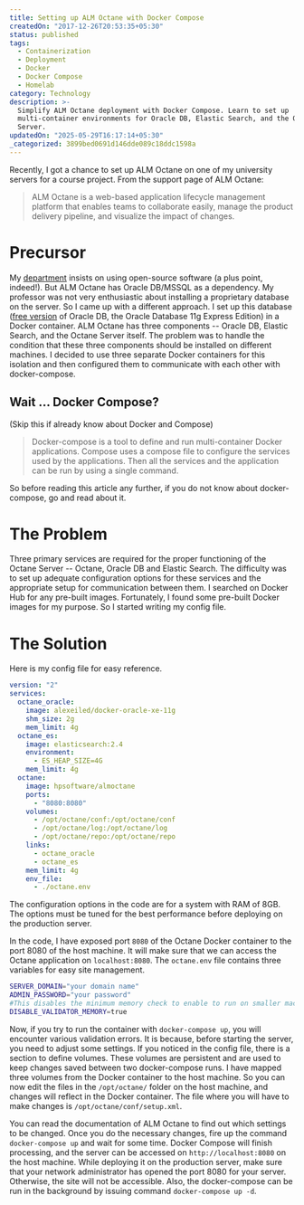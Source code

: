 ```yaml
---
title: Setting up ALM Octane with Docker Compose
createdOn: "2017-12-26T20:53:35+05:30"
status: published
tags:
  - Containerization
  - Deployment
  - Docker
  - Docker Compose
  - Homelab
category: Technology
description: >-
  Simplify ALM Octane deployment with Docker Compose. Learn to set up
  multi-container environments for Oracle DB, Elastic Search, and the Octane
  Server.
updatedOn: "2025-05-29T16:17:14+05:30"
_categorized: 3899bed0691d146dde089c18ddc1598a
---
```


Recently, I got a chance to set up ALM Octane on one of my university servers
for a course project. From the support page of ALM Octane:

> ALM Octane is a web-based application lifecycle management platform that
> enables teams to collaborate easily, manage the product delivery pipeline, and
> visualize the impact of changes.

# Precursor

My [department](http://cse.nitc.ac.in/) insists on using open-source software (a
plus point, indeed!). But ALM Octane has Oracle DB/MSSQL as a dependency. My
professor was not very enthusiastic about installing a proprietary database on
the server. So I came up with a different approach. I set up this database
([free version](https://www.oracle.com/database/technologies/appdev/xe.html) of
Oracle DB, the Oracle Database 11g Express Edition) in a Docker container. ALM
Octane has three components -- Oracle DB, Elastic Search, and the Octane Server
itself. The problem was to handle the condition that these three components
should be installed on different machines. I decided to use three separate
Docker containers for this isolation and then configured them to communicate
with each other with docker-compose.

## Wait ... Docker Compose?

(Skip this if already know about Docker and Compose)

> Docker-compose is a tool to define and run multi-container Docker
> applications. Compose uses a compose file to configure the services used by
> the applications. Then all the services and the application can be run by
> using a single command.

So before reading this article any further, if you do not know about
docker-compose, go and read about it.

# The Problem

Three primary services are required for the proper functioning of the Octane
Server -- Octane, Oracle DB and Elastic Search. The difficulty was to set up
adequate configuration options for these services and the appropriate setup for
communication between them. I searched on Docker Hub for any pre-built images.
Fortunately, I found some pre-built Docker images for my purpose. So I started
writing my config file.

# The Solution

Here is my config file for easy reference.

```yaml
version: "2"
services:
  octane_oracle:
    image: alexeiled/docker-oracle-xe-11g
    shm_size: 2g
    mem_limit: 4g
  octane_es:
    image: elasticsearch:2.4
    environment:
      - ES_HEAP_SIZE=4G
    mem_limit: 4g
  octane:
    image: hpsoftware/almoctane
    ports:
      - "8080:8080"
    volumes:
      - /opt/octane/conf:/opt/octane/conf
      - /opt/octane/log:/opt/octane/log
      - /opt/octane/repo:/opt/octane/repo
    links:
      - octane_oracle
      - octane_es
    mem_limit: 4g
    env_file:
      - ./octane.env
```

The configuration options in the code are for a system with RAM of 8GB. The
options must be tuned for the best performance before deploying on the
production server.

In the code, I have exposed port `8080` of the Octane Docker container to the
port 8080 of the host machine. It will make sure that we can access the Octane
application on `localhost:8080`. The `octane.env` file contains three variables
for easy site management.

```sh
SERVER_DOMAIN="your domain name"
ADMIN_PASSWORD="your password"
#This disables the minimum memory check to enable to run on smaller machines.
DISABLE_VALIDATOR_MEMORY=true
```

Now, if you try to run the container with `docker-compose up`, you will
encounter various validation errors. It is because, before starting the server,
you need to adjust some settings. If you noticed in the config file, there is a
section to define volumes. These volumes are persistent and are used to keep
changes saved between two docker-compose runs. I have mapped three volumes from
the Docker container to the host machine. So you can now edit the files in the
`/opt/octane/` folder on the host machine, and changes will reflect in the
Docker container. The file where you will have to make changes is
`/opt/octane/conf/setup.xml`.

You can read the documentation of ALM Octane to find out which settings to be
changed. Once you do the necessary changes, fire up the command
`docker-compose up` and wait for some time. Docker Compose will finish
processing, and the server can be accessed on `http://localhost:8080` on the
host machine. While deploying it on the production server, make sure that your
network administrator has opened the port 8080 for your server. Otherwise, the
site will not be accessible. Also, the docker-compose can be run in the
background by issuing command `docker-compose up -d`.

